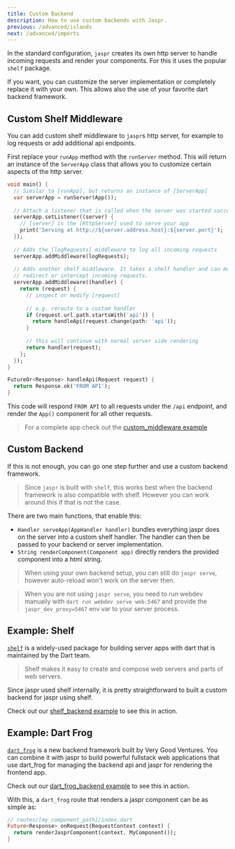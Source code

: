 ```yaml
---
title: Custom Backend
description: How to use custom backends with Jaspr.
previous: /advanced/islands
next: /advanced/imports
---
```


In the standard configuration, `jaspr` creates its own http server to handle incoming requests and
render your components. For this it uses the popular `shelf` package.

If you want, you can customize the server implementation or completely replace it with your own.
This allows also the use of your favorite dart backend framework.

## Custom Shelf Middleware

You can add custom shelf middleware to `jaspr`s http server, for example to log requests or add
additional api endpoints.

First replace your `runApp` method with the `runServer` method. This will return an instance of
the `ServerApp` class that allows you to customize certain aspects of the http server.

```dart
void main() {
  // Similar to [runApp], but returns an instance of [ServerApp]
  var serverApp = runServer(App());
  
  // Attach a listener that is called when the server was started successfully
  serverApp.setListener((server) {
    // [server] is the [HttpServer] used to serve your app
    print('Serving at http://${server.address.host}:${server.port}');
  });
  
  // Adds the [logRequests] middleware to log all incoming requests
  serverApp.addMiddleware(logRequests);
  
  // Adds another shelf middleware. It takes a shelf handler and can modify,
  // redirect or intercept incoming requests.
  serverApp.addMiddleware((handler) {
    return (request) {
      // inspect or modify [request]
      
      // e.g. reroute to a custom handler
      if (request.url.path.startsWith('api')) {
        return handleApi(request.change(path: 'api'));
      }
      
      // this will continue with normal server side rendering
      return handler(request);
    };
  });
}

FutureOr<Response> handleApi(Request request) {
  return Response.ok('FROM API');
}
```

This code will respond `FROM API` to all requests under the `/api` endpoint, and render
the `App()` component for all other requests.

> For a complete app check out the [custom_middleware example](https://github.com/schultek/jaspr/tree/develop/examples/custom_server_middleware)

## Custom Backend

If this is not enough, you can go one step further and use a custom backend framework.

> Since `jaspr` is built with `shelf`, this works best when the backend framework is also compatible with shelf.
> However you can work around this if that is not the case.

There are two main functions, that enable this:

- `Handler serveApp(AppHandler handler)` bundles everything jaspr does on the server into a custom shelf handler.
  The handler can then be passed to your backend or server implementation.
- `String renderComponent(Component app)` directly renders the provided component into a html string.

> When using your own backend setup, you can still do `jaspr serve`, however auto-reload won't work 
> on the server then.

> When you are not using `jaspr serve`, you need to run webdev manually with 
> `dart run webdev serve web:5467` and provide the `jaspr_dev_proxy=5467` env var to your server process.

## Example: Shelf

[`shelf`](https://pub.dev/packages/shelf) is a widely-used package for building server apps with dart that is 
maintained by the Dart team.

> Shelf makes it easy to create and compose web servers and parts of web servers.

Since jaspr used shelf internally, it is pretty straightforward to built a custom backend for jaspr using
shelf. 

Check out our [shelf_backend example](https://github.com/schultek/jaspr/tree/develop/examples/shelf_backend)
to see this in action.

## Example: Dart Frog

[`dart_frog`](https://dartfrog.vgv.dev/) is a new backend framework built by Very Good Ventures. You
can combine it with jaspr to build powerful fullstack web applications that use dart_frog for managing
the backend api and jaspr for rendering the frontend app.

Check out our [dart_frog_backend example](https://github.com/schultek/jaspr/tree/develop/examples/dart_frog_backend)
to see this in action.

With this, a `dart_frog` route that renders a jaspr component can be as simple as:

```dart
// routes/[my_component_path]/index.dart
Future<Response> onRequest(RequestContext context) {
  return renderJasprComponent(context, MyComponent());
}
```